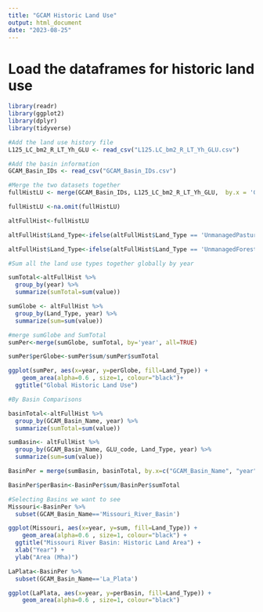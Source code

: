 ---
title: "GCAM Historic Land Use"
output: html_document
date: "2023-08-25"
---

# Load the dataframes for historic land use
```{r}
library(readr)
library(ggplot2)
library(dplyr)
library(tidyverse)

#Add the land use history file
L125_LC_bm2_R_LT_Yh_GLU <- read_csv("L125.LC_bm2_R_LT_Yh_GLU.csv")

#Add the basin information
GCAM_Basin_IDs <- read_csv("GCAM_Basin_IDs.csv")

#Merge the two datasets together
fullHistLU <- merge(GCAM_Basin_IDs, L125_LC_bm2_R_LT_Yh_GLU,  by.x = 'GLU_code', by.y = 'GLU', all = TRUE)

fullHistLU <-na.omit(fullHistLU)

altFullHist<-fullHistLU

altFullHist$Land_Type<-ifelse(altFullHist$Land_Type == 'UnmanagedPasture', 'Pasture', altFullHist$Land_Type)

altFullHist$Land_Type<-ifelse(altFullHist$Land_Type == 'UnmanagedForest', 'Forest', altFullHist$Land_Type)


```

```{r}
#Sum all the land use types together globally by year

sumTotal<-altFullHist %>%
  group_by(year) %>%
  summarize(sumTotal=sum(value))

sumGlobe <- altFullHist %>%
  group_by(Land_Type, year) %>%
  summarize(sum=sum(value)) 

#merge sumGlobe and SumTotal
sumPer<-merge(sumGlobe, sumTotal, by='year', all=TRUE)

sumPer$perGlobe<-sumPer$sum/sumPer$sumTotal

ggplot(sumPer, aes(x=year, y=perGlobe, fill=Land_Type)) + 
    geom_area(alpha=0.6 , size=1, colour="black")+
  ggtitle("Global Historic Land Use")

```

```{r}
#By Basin Comparisons 

basinTotal<-altFullHist %>%
  group_by(GCAM_Basin_Name, year) %>%
  summarize(sumTotal=sum(value))

sumBasin<- altFullHist %>%
  group_by(GCAM_Basin_Name, GLU_code, Land_Type, year) %>%
  summarize(sum=sum(value)) 

BasinPer = merge(sumBasin, basinTotal, by.x=c("GCAM_Basin_Name", "year"), by.y=c("GCAM_Basin_Name", "year"), all=TRUE)

BasinPer$perBasin<-BasinPer$sum/BasinPer$sumTotal

```

```{r}
#Selecting Basins we want to see
Missouri<-BasinPer %>%
  subset(GCAM_Basin_Name=='Missouri_River_Basin')

ggplot(Missouri, aes(x=year, y=sum, fill=Land_Type)) + 
    geom_area(alpha=0.6 , size=1, colour="black") +
  ggtitle("Missouri River Basin: Historic Land Area") +
  xlab("Year") + 
  ylab("Area (Mha)")

LaPlata<-BasinPer %>%
  subset(GCAM_Basin_Name=='La_Plata')

ggplot(LaPlata, aes(x=year, y=perBasin, fill=Land_Type)) + 
    geom_area(alpha=0.6 , size=1, colour="black")


```
